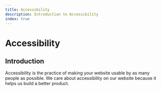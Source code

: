 ```yaml
---
title: Accessibility
description: Introduction to Accessibility
index: true
---
```


# Accessibility

## Introduction

Accessibility is the practice of making your website usable by as many people as possible. We care about accessibility on our website because it helps us build a better product.

